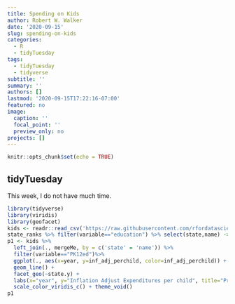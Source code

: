 ```yaml
---
title: Spending on Kids
author: Robert W. Walker
date: '2020-09-15'
slug: spending-on-kids
categories:
  - R
  - tidyTuesday
tags:
  - tidyTuesday
  - tidyverse
subtitle: ''
summary: ''
authors: []
lastmod: '2020-09-15T17:22:16-07:00'
featured: no
image:
  caption: ''
  focal_point: ''
  preview_only: no
projects: []
---
```



```r
knitr::opts_chunk$set(echo = TRUE)
```

## tidyTuesday

This week, I do not have much time.

```r
library(tidyverse)
library(viridis)
library(geofacet)
kids <- readr::read_csv('https://raw.githubusercontent.com/rfordatascience/tidytuesday/master/data/2020/2020-09-15/kids.csv')
state_ranks %>% filter(variable=="education") %>% select(state,name) -> mergeMe
p1 <- kids %>% 
  left_join(., mergeMe, by = c('state' = 'name')) %>% 
  filter(variable=="PK12ed")%>% 
  ggplot(., aes(x=year, y=inf_adj_perchild, color=inf_adj_perchild)) + 
  geom_line() + 
  facet_geo(~state.y) + 
  labs(x="year", y="Inflation Adjust Expenditures per child", title="Pre-K Through 12 Education Spending", color="Spend per child", caption="Data from #tidyTuesday: @PieRatio") + 
  scale_color_viridis_c() + theme_void()
p1
```
